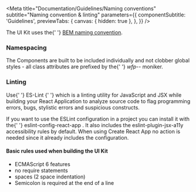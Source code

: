 
<Meta
  title="Documentation/Guidelines/Naming conventions"
  subtitle="Naming convention & linting"
  parameters={{
    componentSubtitle: 'Guidelines',
    previewTabs: {
      canvas: { hidden: true },
    },
  }}
/>

<p>
  The UI Kit uses the{' '}
  <a href="http://getbem.com/naming">BEM naming convention</a>.
</p>

<h3>Namespacing</h3>
<p>
  The Components are built to be included individually and not clobber global
  styles - all class attributes are prefixed by the{' '}
  <i className="wfp--inline-highlight">wfp--</i> moniker.
</p>

<h3>Linting</h3>
<p>
  Use{' '}
  <Link href="https://eslint.org/" target="_blank">
    ES-Lint
  </Link>{' '}
  which is a linting utility for JavaScript and JSX while building your React
  Application to analyze source code to flag programming errors, bugs, stylistic
  errors and suspicious constructs.
</p>
<p>
  If you want to use the ESLint configuration in a project you can install it
  with the{' '}
  <Link href="https://www.npmjs.com/package/eslint-config-react-app">
    eslint-config-react-app
  </Link>
  . It also includes the eslint-plugin-jsx-a11y accessibility rules by default. When
  using Create React App no action is needed since it already includes the configuration.
</p>

<h4>Basic rules used when building the UI Kit</h4>

<ul className="wfp--story__list">
  <li>ECMAScript 6 features</li>
  <li>no require statements</li>
  <li>spaces (2 space indentation)</li>
  <li>Semicolon is required at the end of a line</li>
</ul>
